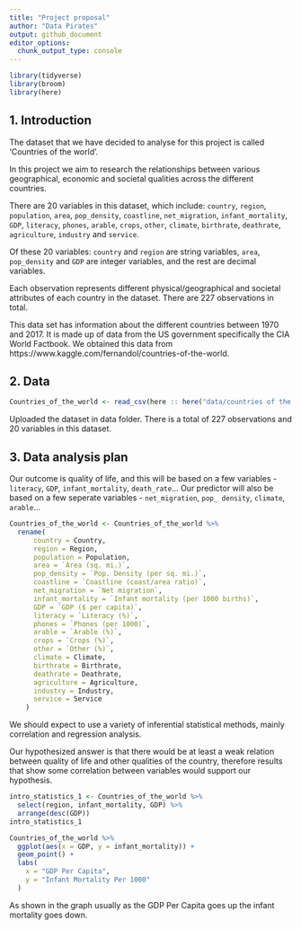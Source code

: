 ```yaml
---
title: "Project proposal"
author: "Data Pirates"
output: github_document
editor_options: 
  chunk_output_type: console
---
```


```r
library(tidyverse)
library(broom)
library(here)
```


## 1. Introduction


The dataset that we have decided to analyse for this project is called ‘Countries of the world’. 

In this project we aim to research the relationships between various geographical, economic and societal qualities across the different countries.

There are 20 variables in this dataset, which include:
`country`, `region`, `population`, `area`, `pop_density`, `coastline `, `net_migration`, `infant_mortality`, `GDP`, `literacy`, `phones`, `arable`, `crops`, `other`, `climate`, `birthrate`, `deathrate`, `agriculture`, `industry` and `service`.

Of these 20 variables: `country` and `region` are string variables, `area`, `pop_density` and `GDP` are integer variables, and the rest are decimal variables. 

Each observation represents different physical/geographical and societal attributes of each country in the dataset. There are 227 observations in total.

This data set has information about the different countries between 1970 and 2017. It is made up of data from the US government specifically the CIA World Factbook. We obtained this data from https://www.kaggle.com/fernandol/countries-of-the-world.  


## 2. Data

``` r
Countries_of_the_world <- read_csv(here :: here("data/countries of the world.csv"))

```

Uploaded the dataset in data folder. There is a total of 227 observations and 20 variables in this dataset.

## 3. Data analysis plan

Our outcome is quality of life, and this will be based on a few variables - `literacy`, `GDP`, `infant_mortality`, `death_rate`... Our predictor will also be based on a few seperate variables - `net_migration`, `pop_ density`, `climate`, `arable`...

``` r
Countries_of_the_world <- Countries_of_the_world %>%
  rename(
      country = Country,
      region = Region,
      population = Population,
      area = `Area (sq. mi.)`,
      pop_density = `Pop. Density (per sq. mi.)`,
      coastline = `Coastline (coast/area ratio)`,
      net_migration = `Net migration`,
      infant_mortality = `Infant mortality (per 1000 births)`,
      GDP = `GDP ($ per capita)`,
      literacy = `Literacy (%)`,
      phones = `Phones (per 1000)`,
      arable = `Arable (%)`,
      crops = `Crops (%)`,
      other = `Other (%)`,
      climate = Climate,
      birthrate = Birthrate,
      deathrate = Deathrate,
      agriculture = Agriculture,
      industry = Industry,
      service = Service
    ) 
```

We should expect to use a variety of inferential statistical methods, mainly correlation and regression analysis.

Our hypothesized answer is that there would be at least a weak relation between quality of life and other qualities of the country, therefore results that show some correlation between variables would support our hypothesis.

```r
intro_statistics_1 <- Countries_of_the_world %>%
  select(region, infant_mortality, GDP) %>%
  arrange(desc(GDP))
intro_statistics_1

Countries_of_the_world %>%
  ggplot(aes(x = GDP, y = infant_mortality)) +
  geom_point() + 
  labs(
    x = "GDP Per Capita",
    y = "Infant Mortality Per 1000"
  )


```

As shown in the graph usually as the GDP Per Capita goes up the infant mortality goes down. 





